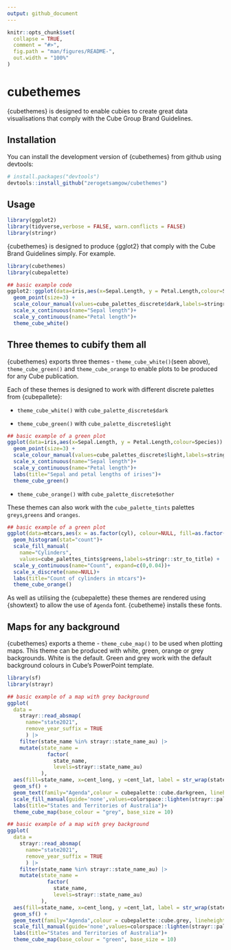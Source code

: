 ```yaml
---
output: github_document
---
```


<!-- README.md is generated from README.Rmd. Please edit that file -->

```r
knitr::opts_chunk$set(
  collapse = TRUE,
  comment = "#>",
  fig.path = "man/figures/README-",
  out.width = "100%"
)
```

# cubethemes

<!-- badges: start -->
<!-- badges: end -->

{cubethemes} is designed to enable cubies to create great data visualisations that comply with the 
Cube Group Brand Guidelines.

## Installation

You can install the development version of {cubethemes} from github using devtools:

``` r
# install.packages("devtools")
devtools::install_github("zerogetsamgow/cubethemes")
```

## Usage

```r
library(ggplot2)
library(tidyverse,verbose = FALSE, warn.conflicts = FALSE)
library(stringr)
```

{cubethemes} is designed to produce {gglot2} that comply with the Cube Brand Guidelines simply. For example.

```r
library(cubethemes)
library(cubepalette)

## basic example code
ggplot2::ggplot(data=iris,aes(x=Sepal.Length, y = Petal.Length,colour=Species)) +
  geom_point(size=3) +
  scale_colour_manual(values=cube_palettes_discrete$dark,labels=stringr::str_to_title) +
  scale_x_continuous(name="Sepal length")+
  scale_y_continuous(name="Petal length")+
  theme_cube_white()
```

## Three themes to cubify them all  

{cubethemes} exports three themes - `theme_cube_white()`(seen above), `theme_cube_green()` and `theme_cube_orange` to enable plots to be produced for any Cube publication. 

Each of these themes is designed to work with different discrete palettes from {cubepallete}:

- `theme_cube_white()` with `cube_palette_discrete$dark`

- `theme_cube_green()` with `cube_palette_discrete$light`

```r
## basic example of a green plot
ggplot(data=iris,aes(x=Sepal.Length, y = Petal.Length,colour=Species)) +
  geom_point(size=3) +
  scale_colour_manual(values=cube_palettes_discrete$light,labels=stringr::str_to_title) +
  scale_x_continuous(name="Sepal length")+
  scale_y_continuous(name="Petal length")+
  labs(title="Sepal and petal lengths of irises")+
  theme_cube_green()
```


- `theme_cube_orange()` with `cube_palette_discrete$other`

These themes can also work with the `cube_palette_tints` palettes `greys`,`greens` and `oranges`. 

```r
## basic example of a green plot
ggplot(data=mtcars,aes(x = as.factor(cyl), colour=NULL, fill=as.factor(cyl), group=cyl)) +
  geom_histogram(stat="count")+
  scale_fill_manual(
    name="Cylinders", 
    values=cube_palettes_tints$greens,labels=stringr::str_to_title) +
  scale_y_continuous(name="Count", expand=c(0,0.04))+
  scale_x_discrete(name=NULL)+
  labs(title="Count of cylinders in mtcars")+
  theme_cube_orange()
```

As well as utilising the {cubepalette} these themes are rendered using {showtext} to allow the use of `Agenda` font. {cubetheme} installs these fonts.

## Maps for any background  

{cubethemes} exports a theme - `theme_cube_map()` to be used when plotting maps. This theme can be produced with white, green, orange or grey backgrounds. White is the default. Green and grey work with the default background colours in Cube's PowerPoint template.
```r
library(sf)
library(strayr)
```


```r

## basic example of a map with grey background
ggplot(
  data = 
    strayr::read_absmap(
      name="state2021",
      remove_year_suffix = TRUE
      ) |> 
    filter(state_name %in% strayr::state_name_au) |> 
    mutate(state_name = 
             factor(
               state_name, 
               levels=strayr::state_name_au)
           ),
  aes(fill=state_name, x=cent_long, y =cent_lat, label = str_wrap(state_name,10))) +
  geom_sf() +
  geom_text(family="Agenda",colour = cubepalette::cube.darkgreen, lineheight=.5)+
  scale_fill_manual(guide='none',values=colorspace::lighten(strayr::palette_state_name_2016,.7)) +
  labs(title="States and Territories of Australia")+
  theme_cube_map(base_colour = "grey", base_size = 10)
```

```r

## basic example of a map with grey background
ggplot(
  data = 
    strayr::read_absmap(
      name="state2021",
      remove_year_suffix = TRUE
      ) |> 
    filter(state_name %in% strayr::state_name_au) |> 
    mutate(state_name = 
             factor(
               state_name, 
               levels=strayr::state_name_au)
           ),
  aes(fill=state_name, x=cent_long, y =cent_lat, label = str_wrap(state_name,10))) +
  geom_sf() +
  geom_text(family="Agenda",colour = cubepalette::cube.grey, lineheight=.5)+
  scale_fill_manual(guide='none',values=colorspace::lighten(strayr::palette_state_name_2016,.2)) +
  labs(title="States and Territories of Australia")+
  theme_cube_map(base_colour = "green", base_size = 10)
```

